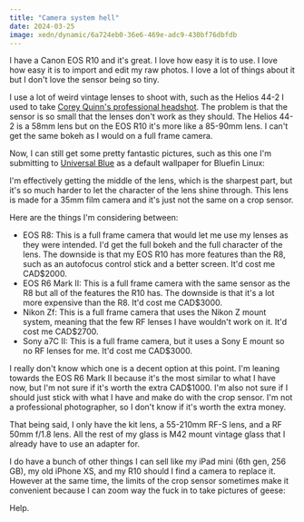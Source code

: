 ```yaml
---
title: "Camera system hell"
date: 2024-03-25
image: xedn/dynamic/6a724eb0-36e6-469e-adc9-430bf76dbfdb
---
```


I have a Canon EOS R10 and it's great. I love how easy it is to use. I love how easy it is to import and edit my raw photos. I love a lot of things about it but I don't love the sensor being so tiny.

<Picture
  path="xedn/dynamic/6a724eb0-36e6-469e-adc9-430bf76dbfdb"
  desc="The Canon EOS R10 with a Helios 44-2 lens adapted to it."
/>

I use a lot of weird vintage lenses to shoot with, such as the Helios 44-2 I used to take [Corey Quinn's professional headshot](https://twitter.com/QuinnyPig). The problem is that the sensor is so small that the lenses don't work as they should. The Helios 44-2 is a 58mm lens but on the EOS R10 it's more like a 85-90mm lens. I can't get the same bokeh as I would on a full frame camera.

Now, I can still get some pretty fantastic pictures, such as this one I'm submitting to [Universal Blue](https://universal-blue.org/) as a default wallpaper for Bluefin Linux:

<Picture
  path="xedn/dynamic/4e732a49-6c18-4241-9421-2f6dba07528a"
  desc="The sunset facing towards the ocean in LAX. The beautiful layers of color divide the sky into clean slices."
/>

I'm effectively getting the middle of the lens, which is the sharpest part, but it's so much harder to let the character of the lens shine through. This lens is made for a 35mm film camera and it's just not the same on a crop sensor.

Here are the things I'm considering between:

- EOS R8: This is a full frame camera that would let me use my lenses as they were intended. I'd get the full bokeh and the full character of the lens. The downside is that my EOS R10 has more features than the R8, such as an autofocus control stick and a better screen. It'd cost me CAD$2000.
- EOS R6 Mark II: This is a full frame camera with the same sensor as the R8 but all of the features the R10 has. The downside is that it's a lot more expensive than the R8. It'd cost me CAD$3000.
- Nikon Zf: This is a full frame camera that uses the Nikon Z mount system, meaning that the few RF lenses I have wouldn't work on it. It'd cost me CAD$2700.
- Sony a7C II: This is a full frame camera, but it uses a Sony E mount so no RF lenses for me. It'd cost me CAD$3000.

I really don't know which one is a decent option at this point. I'm leaning towards the EOS R6 Mark II because it's the most similar to what I have now, but I'm not sure if it's worth the extra CAD$1000. I'm also not sure if I should just stick with what I have and make do with the crop sensor. I'm not a professional photographer, so I don't know if it's worth the extra money.

That being said, I only have the kit lens, a 55-210mm RF-S lens, and a RF 50mm f/1.8 lens. All the rest of my glass is M42 mount vintage glass that I already have to use an adapter for.

I do have a bunch of other things I can sell like my iPad mini (6th gen, 256 GB), my old iPhone XS, and my R10 should I find a camera to replace it. However at the same time, the limits of the crop sensor sometimes make it convenient because I can zoom way the fuck in to take pictures of geese:

<Picture
  path="xedn/dynamic/66b2795b-ee6f-42b3-80ca-f8d6cc75664d"
  desc="A Canada goose seemingly standing on top of the water. Shot with an EOS R10 and a Super-Multi-Coated Takumar 135mm f/3.5."
/>

Help.
